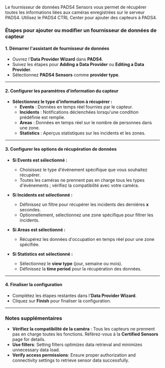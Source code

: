 Le fournisseur de données PADS4 Sensors vous permet de récupérer toutes les informations liées aux caméras enregistrées sur le serveur PADS4. Utilisez le PADS4 CTRL Center pour ajouter des capteurs à PADS4.

### Étapes pour ajouter ou modifier un fournisseur de données de capteur

#### 1. Démarrer l'assistant de fournisseur de données

* Ouvrez l'**Data Provider Wizard** dans **PADS4**.
* Suivez les étapes pour **Adding a Data Provider** ou **Editing a Data Provider**.
* Sélectionnez **PADS4 Sensors** comme **provider type**.

***

#### 2. Configurer les paramètres d'information du capteur

* **Sélectionnez le type d'information à récupérer :**
  * **Events** : Données en temps réel fournies par le capteur.
  * **Incidents** : Notifications déclenchées lorsqu'une condition prédéfinie est remplie.
  * **Areas** : Données en temps réel sur le nombre de personnes dans une zone.
  * **Statistics** : Aperçus statistiques sur les incidents et les zones.

***

#### 3. Configurer les options de récupération de données

* **Si Events est sélectionné :**
  * Choisissez le type d'événement spécifique que vous souhaitez récupérer.
  * Toutes les caméras ne prennent pas en charge tous les types d'événements ; vérifiez la compatibilité avec votre caméra.

* **Si Incidents est sélectionné :**
  * Définissez un filtre pour récupérer les incidents des dernières **x** secondes.
  * Optionnellement, sélectionnez une zone spécifique pour filtrer les incidents.

* **Si Areas est sélectionné :**
  * Récupérez les données d'occupation en temps réel pour une zone spécifiée.

* **Si Statistics est sélectionné :**
  * Sélectionnez le **view type** (jour, semaine ou mois).
  * Définissez la **time period** pour la récupération des données.

***

#### 4. Finaliser la configuration

* Complétez les étapes restantes dans l'**Data Provider Wizard**.
* Cliquez sur **Finish** pour finaliser la configuration.

***

### Notes supplémentaires

* **Vérifiez la compatibilité de la caméra** : Tous les capteurs ne prennent pas en charge toutes les fonctions. Référez-vous à la **Certified Sensors** page for details.
* **Use filters**: Setting filters optimizes data retrieval and minimizes unnecessary data load.
* **Verify access permissions**: Ensure proper authorization and connectivity settings to retrieve sensor data successfully.
